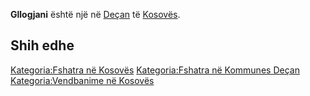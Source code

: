 {{Fshat në 
 | Emri                = Gllogjani
 | EmriAlt                = 
 | NAME_SHORT_FORM=      
 | NAME_GENERIC=      
 | NAME_SORT_NAME_RO=      GLLOGJANI
 | FULL_NAME_RO = Gllogjani
 | FULL_NAME_ND_RO=Gllogjani
 | SORT_NAME_RG=GLLOGJANI
 | FULL_NAME_RG=Gllogjani
 | FULL_NAME_ND_RG=Gllogjani
 | SRP_NAME_SHORT_FORM=      
 | SRP_NAME_GENERIC=      
 | SRP_NAME_SORT_NAME_RO=      
 | SRP_FULL_NAME_RO = 
 | SRP_FULL_NAME_ND_RO=
 | SRP_SORT_NAME_RG=
 | SRP_FULL_NAME_RG=
 | SRP_FULL_NAME_ND_RG=
 | Emri (Rasa dhanore) = 
 | Figura              = 
 | Shteti              = Kosovo
 | Komuna              = Deçan
 | Kodi postar         = 
 | Sipërfaqja          = 

 | Popullsia           = 

 | Regj. i popullsisë  = 
 | Dend. e popullsisë  = 
 | Faqja zyrtare       = 
 <!--- Koordinatat ----> 
 | Gjerësia            = 42.507222
 | Gjatësia            = 20.362778
 | Lartësia            = 
}}
'''Gllogjani''' është një [[]] në [[Deçan]] të [[Kosovës]].

<!-- == Gjeografia == -->
<!-- == Historia == -->
<!-- == Demografia == -->
== Shih edhe ==
{{Komuna Deçan}}
{{Kosovo-Administrata-Cung}}

[[Kategoria:Fshatra në Kosovës]]
[[Kategoria:Fshatra në Kommunes Deçan]]
[[Kategoria:Vendbanime në Kosovës]]